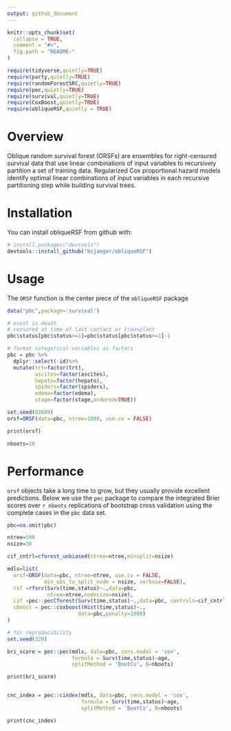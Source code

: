 ```yaml
---
output: github_document
---
```


<!-- README.md is generated from README.Rmd. Please edit that file -->

```r
knitr::opts_chunk$set(
  collapse = TRUE,
  comment = "#>",
  fig.path = "README-"
)

require(tidyverse,quietly=TRUE)
require(party,quietly=TRUE)
require(randomForestSRC,quietly=TRUE)
require(pec,quietly=TRUE)
require(survival,quietly=TRUE)
require(CoxBoost,quietly=TRUE)
require(obliqueRSF,quietly = TRUE)

```



# Overview

Oblique random survival forest (ORSFs) are ensembles for right-censured survival data that use linear combinations of input variables to recursively partition a set of training data. Regularized Cox proportional hazard models identify optimal linear combinations of input variables in each recursive partitioning step while building survival trees.

# Installation

You can install obliqueRSF from github with:

```r
# install.packages("devtools")
devtools::install_github("bcjaeger/obliqueRSF")
```


# Usage

The `ORSF` function is the center piece of the `obliqueRSF` package 


```r


data("pbc",package='survival')

# event is death
# censored at time of last contact or transplant
pbc$status[pbc$status>=1]=pbc$status[pbc$status>=1]-1

# format categorical variables as factors
pbc = pbc %>% 
  dplyr::select(-id)%>%
  mutate(trt=factor(trt),
         ascites=factor(ascites),
         hepato=factor(hepato),
         spiders=factor(spiders),
         edema=factor(edema),
         stage=factor(stage,ordered=TRUE))

set.seed(62689)
orsf=ORSF(data=pbc, ntree=1000, use.cv = FALSE)

print(orsf)

nboots=10

```

# Performance

`orsf` objects take a long time to grow, but they usually provide excellent predictions. Below we use the `pec` package to compare the integrated Brier scores over `r nboots` replications of bootstrap cross validation using the complete cases in the `pbc` data set.

```r

pbc=na.omit(pbc)

ntree=500
nsize=30

cif_cntrl=cforest_unbiased(ntree=ntree,minsplit=nsize)

mdls=list(
  orsf=ORSF(data=pbc, ntree=ntree, use.cv = FALSE, 
            min_obs_to_split_node = nsize, verbose=FALSE),
  rsf =rfsrc(Surv(time,status)~.,data=pbc,
             ntree=ntree,nodesize=nsize),
  cif =pec::pecCforest(Surv(time,status)~.,data=pbc, controls=cif_cntrl),
  cboost = pec::coxboost(Hist(time,status)~.,
                       data=pbc,penalty=1000)
)

# for reproducibility
set.seed(329) 

bri_score = pec::pec(mdls, data=pbc, cens.model = 'cox',
                     formula = Surv(time,status)~age, 
                     splitMethod = 'BootCv', B=nboots)

print(bri_score)


cnc_index = pec::cindex(mdls, data=pbc, cens.model = 'cox',
                        formula = Surv(time,status)~age, 
                        splitMethod = 'BootCv', B=nboots)

print(cnc_index)


```



